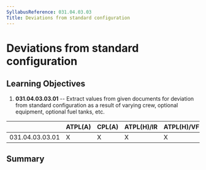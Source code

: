 ```yaml
---
SyllabusReference: 031.04.03.03
Title: Deviations from standard configuration
---
```


# Deviations from standard configuration

## Learning Objectives

1.  **031.04.03.03.01** -- Extract values from given documents for deviation from
    standard configuration as a result of varying crew, optional equipment,
    optional fuel tanks, etc.

|                 | ATPL(A) | CPL(A) | ATPL(H)/IR | ATPL(H)/VFR | CPL(H) | IR  | CBIR(A) |
| --------------- | ------- | ------ | ---------- | ----------- | ------ | --- | ------- |
| 031.04.03.03.01 | X       | X      | X          | X           | X      |     |         |

## Summary
